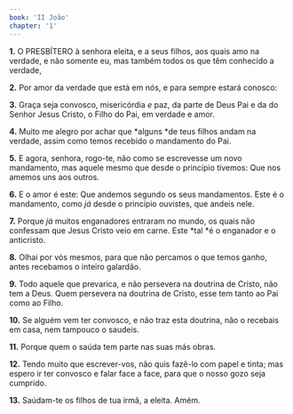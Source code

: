 ```yaml
---
book: 'II João'
chapter: '1'
---
```


**1.** O PRESBÍTERO à senhora eleita, e a seus filhos, aos quais amo na verdade, e não somente eu, mas também todos os que têm conhecido a verdade,

**2.** Por amor da verdade que está em nós, e para sempre estará conosco:

**3.** Graça seja convosco, misericórdia *e* paz, da parte de Deus Pai e da do Senhor Jesus Cristo, o Filho do Pai, em verdade e amor.

**4.** Muito me alegro por achar que *alguns *de teus filhos andam na verdade, assim como temos recebido o mandamento do Pai.

**5.** E agora, senhora, rogo-te, não como se escrevesse um novo mandamento, mas aquele mesmo que desde o princípio tivemos: Que nos amemos uns aos outros.

**6.** E o amor é este: Que andemos segundo os seus mandamentos. Este é o mandamento, como *já* desde o princípio ouvistes, que andeis nele.

**7.** Porque *já* muitos enganadores entraram no mundo, os quais não confessam que Jesus Cristo veio em carne. Este *tal *é o enganador e o anticristo.

**8.** Olhai por vós mesmos, para que não percamos o que temos ganho, antes recebamos o inteiro galardão.

**9.** Todo aquele que prevarica, e não persevera na doutrina de Cristo, não tem a Deus. Quem persevera na doutrina de Cristo, esse tem tanto ao Pai como ao Filho.

**10.** Se alguém vem ter convosco, e não traz esta doutrina, não o recebais em casa, nem tampouco o saudeis.

**11.** Porque quem o saúda tem parte nas suas más obras.

**12.** Tendo muito que escrever-vos, não quis fazê-lo com papel e tinta; mas espero ir ter convosco e falar face a face, para que o nosso gozo seja cumprido.

**13.** Saúdam-te os filhos de tua irmã, a eleita. Amém.